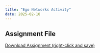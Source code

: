 ```yaml
---
title: "Ego Networks Activity"
date: 2025-02-10
---
```




## Assignment File

[Download Assignment (right-click and save)](/assignments/ego_networks/ego_analysis.qmd)

